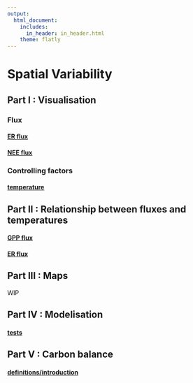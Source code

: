 ```yaml
---
output:
  html_document:
    includes:
      in_header: in_header.html
    theme: flatly
---
```


# Spatial Variability

## Part I : Visualisation
### Flux
#### <a href="visualisation/flux/ER.html"> ER flux</a>
#### <a href="visualisation/flux/NEE.html"> NEE flux </a>
### Controlling factors
#### <a href="visualisation/controlling_factors/temperature.html"> temperature </a>

## Part II : Relationship between fluxes and temperatures
#### <a href="relation_flux_T/GPP_T.html"> GPP flux </a>
#### <a href="relation_flux_T/ER_T.html"> ER flux </a>

## Part III : Maps
WIP

## Part IV : Modelisation
#### <a href="modelisation/modelisation.html"> tests </a>

## Part V : Carbon balance
#### <a href="carbonbalance/definitions.html"> definitions/introduction </a>